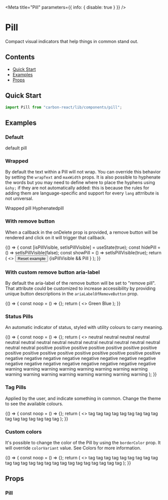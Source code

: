 
<Meta title="Pill" parameters={{ info: { disable: true } }} />

# Pill

Compact visual indicators that help things in common stand out.

## Contents

- [Quick Start](#quick-start)
- [Examples](#examples)
- [Props](#props)

## Quick Start

```javascript
import Pill from "carbon-react/lib/components/pill";
```

## Examples

### Default

<Canvas>
  <Story name="default">
    <Box mb={1}>
      <Pill>default pill</Pill>
    </Box>
  </Story>
</Canvas>

### Wrapped

By default the text within a Pill will not wrap. You can override this behavior by setting the `wrapText`
and `maxWidth` props. It is also possible to hyphenate the words but you may need to define where to place
the hyphens using `&shy;` if they are not automatically added: this is because the rules for adding them are
language-specific and support for every `lang` attrribute is not universal.

<Canvas>
  <Story name="wrapped">
    <Box mb={1}>
      <Pill maxWidth="44px" wrapText>
        Wrapped pill
      </Pill>
      <Pill ml={1} maxWidth="44px" wrapText>
        Hyphe&shy;nated&shy;pill
      </Pill>
    </Box>
  </Story>
</Canvas>

### With remove button

When a callback in the onDelete prop is provided, a remove button will be rendered
and click on it will trigger that callback.

<Canvas>
  <Story name="with remove button">
    {() => {
      const [isPillVisible, setIsPillVisible] = useState(true);
      const hidePill = () => setIsPillVisible(false);
      const showPill = () => setIsPillVisible(true);
      return (
        <>
          <Button onClick={showPill}>Reset example</Button>
          <Box m={1}>
          {isPillVisible &&
            <Pill onDelete={hidePill}>
              Pill
            </Pill>
          }
          </Box>
        </>
      );
    }}
  </Story>
</Canvas>

### With custom remove button aria-label

By default the aria-label of the remove button will be set to "remove pill".
That attribute could be customized to increase accessibility by providing unique button descriptions
in the `ariaLabelOfRemoveButton` prop.

<Canvas>
  <Story name="with custom remove button aria-label" parameters={{ chromatic: { disable: true } }}>
    {() => {
      const noop = () => {};
      return (
        <>
          <Pill onDelete={noop} ariaLabelOfRemoveButton="remove green">
            Green
          </Pill>
          <Pill onDelete={noop} ariaLabelOfRemoveButton="remove blue">
            Blue
          </Pill>
        </>
      );
    }}
  </Story>
</Canvas>

### Status Pills

An automatic indicator of status, styled with utility colours to carry meaning.

<Canvas>
  <Story name="status">
    {() => {
      const noop = () => {};
      return (
        <>
          <Box mb={1}>
            <Pill pillRole="status" size="S" mr={1}>
              neutral
            </Pill>
            <Pill pillRole="status" size="S" fill mr={1}>
              neutral
            </Pill>
            <Pill pillRole="status" size="S" onDelete={noop} mr={1}>
              neutral
            </Pill>
            <Pill pillRole="status" size="S" onDelete={noop} fill>
              neutral
            </Pill>
          </Box>
          <Box mb={1}>
            <Pill pillRole="status" mr={1}>
              neutral
            </Pill>
            <Pill pillRole="status" fill mr={1}>
              neutral
            </Pill>
            <Pill pillRole="status" onDelete={noop} mr={1}>
              neutral
            </Pill>
            <Pill pillRole="status" onDelete={noop} fill>
              neutral
            </Pill>
          </Box>
          <Box mb={1}>
            <Pill pillRole="status" size="L" mr={1}>
              neutral
            </Pill>
            <Pill pillRole="status" size="L" fill mr={1}>
              neutral
            </Pill>
            <Pill pillRole="status" size="L" onDelete={noop} mr={1}>
              neutral
            </Pill>
            <Pill pillRole="status" size="L" onDelete={noop} fill>
              neutral
            </Pill>
          </Box>
          <Box mb={1}>
            <Pill pillRole="status" size="XL" mr={1}>
              neutral
            </Pill>
            <Pill pillRole="status" size="XL" fill mr={1}>
              neutral
            </Pill>
            <Pill pillRole="status" size="XL" onDelete={noop} mr={1}>
              neutral
            </Pill>
            <Pill pillRole="status" size="XL" onDelete={noop} fill>
              neutral
            </Pill>
          </Box>
          <Box mb={1}>
            <Pill pillRole="status" colorVariant="positive" size="S" mr={1}>
              positive
            </Pill>
            <Pill
              pillRole="status"
              colorVariant="positive"
              size="S"
              fill
              mr={1}
            >
              positive
            </Pill>
            <Pill
              pillRole="status"
              colorVariant="positive"
              size="S"
              onDelete={noop}
              mr={1}
            >
              positive
            </Pill>
            <Pill
              pillRole="status"
              colorVariant="positive"
              size="S"
              onDelete={noop}
              fill
            >
              positive
            </Pill>
          </Box>
          <Box mb={1}>
            <Pill pillRole="status" colorVariant="positive" mr={1}>
              positive
            </Pill>
            <Pill pillRole="status" colorVariant="positive" fill mr={1}>
              positive
            </Pill>
            <Pill
              pillRole="status"
              colorVariant="positive"
              onDelete={noop}
              mr={1}
            >
              positive
            </Pill>
            <Pill
              pillRole="status"
              colorVariant="positive"
              onDelete={noop}
              fill
            >
              positive
            </Pill>
          </Box>
          <Box mb={1}>
            <Pill pillRole="status" colorVariant="positive" size="L" mr={1}>
              positive
            </Pill>
            <Pill
              pillRole="status"
              colorVariant="positive"
              size="L"
              fill
              mr={1}
            >
              positive
            </Pill>
            <Pill
              pillRole="status"
              colorVariant="positive"
              size="L"
              onDelete={noop}
              mr={1}
            >
              positive
            </Pill>
            <Pill
              pillRole="status"
              colorVariant="positive"
              size="L"
              onDelete={noop}
              fill
            >
              positive
            </Pill>
          </Box>
          <Box mb={1}>
            <Pill pillRole="status" colorVariant="positive" size="XL" mr={1}>
              positive
            </Pill>
            <Pill
              pillRole="status"
              colorVariant="positive"
              size="XL"
              fill
              mr={1}
            >
              positive
            </Pill>
            <Pill
              pillRole="status"
              colorVariant="positive"
              size="XL"
              onDelete={noop}
              mr={1}
            >
              positive
            </Pill>
            <Pill
              pillRole="status"
              colorVariant="positive"
              size="XL"
              onDelete={noop}
              fill
            >
              positive
            </Pill>
          </Box>
          <Box mb={1}>
            <Pill pillRole="status" colorVariant="negative" size="S" mr={1}>
              negative
            </Pill>
            <Pill
              pillRole="status"
              colorVariant="negative"
              size="S"
              fill
              mr={1}
            >
              negative
            </Pill>
            <Pill
              pillRole="status"
              colorVariant="negative"
              size="S"
              onDelete={noop}
              mr={1}
            >
              negative
            </Pill>
            <Pill
              pillRole="status"
              colorVariant="negative"
              size="S"
              onDelete={noop}
              fill
            >
              negative
            </Pill>
          </Box>
          <Box mb={1}>
            <Pill pillRole="status" colorVariant="negative" mr={1}>
              negative
            </Pill>
            <Pill pillRole="status" colorVariant="negative" fill mr={1}>
              negative
            </Pill>
            <Pill
              pillRole="status"
              colorVariant="negative"
              onDelete={noop}
              mr={1}
            >
              negative
            </Pill>
            <Pill
              pillRole="status"
              colorVariant="negative"
              onDelete={noop}
              fill
            >
              negative
            </Pill>
          </Box>
          <Box mb={1}>
            <Pill pillRole="status" colorVariant="negative" size="L" mr={1}>
              negative
            </Pill>
            <Pill
              pillRole="status"
              colorVariant="negative"
              size="L"
              fill
              mr={1}
            >
              negative
            </Pill>
            <Pill
              pillRole="status"
              colorVariant="negative"
              size="L"
              onDelete={noop}
              mr={1}
            >
              negative
            </Pill>
            <Pill
              pillRole="status"
              colorVariant="negative"
              size="L"
              onDelete={noop}
              fill
            >
              negative
            </Pill>
          </Box>
          <Box mb={1}>
            <Pill pillRole="status" colorVariant="negative" size="XL" mr={1}>
              negative
            </Pill>
            <Pill
              pillRole="status"
              colorVariant="negative"
              size="XL"
              fill
              mr={1}
            >
              negative
            </Pill>
            <Pill
              pillRole="status"
              colorVariant="negative"
              size="XL"
              onDelete={noop}
              mr={1}
            >
              negative
            </Pill>
            <Pill
              pillRole="status"
              colorVariant="negative"
              size="XL"
              onDelete={noop}
              fill
            >
              negative
            </Pill>
          </Box>
          <Box mb={1}>
            <Pill pillRole="status" colorVariant="warning" size="S" mr={1}>
              warning
            </Pill>
            <Pill pillRole="status" colorVariant="warning" size="S" fill mr={1}>
              warning
            </Pill>
            <Pill
              pillRole="status"
              colorVariant="warning"
              size="S"
              onDelete={noop}
              mr={1}
            >
              warning
            </Pill>
            <Pill
              pillRole="status"
              colorVariant="warning"
              size="S"
              onDelete={noop}
              fill
            >
              warning
            </Pill>
          </Box>
          <Box mb={1}>
            <Pill pillRole="status" colorVariant="warning" mr={1}>
              warning
            </Pill>
            <Pill pillRole="status" colorVariant="warning" fill mr={1}>
              warning
            </Pill>
            <Pill
              pillRole="status"
              colorVariant="warning"
              onDelete={noop}
              mr={1}
            >
              warning
            </Pill>
            <Pill pillRole="status" colorVariant="warning" onDelete={noop} fill>
              warning
            </Pill>
          </Box>
          <Box mb={1}>
            <Pill pillRole="status" colorVariant="warning" size="L" mr={1}>
              warning
            </Pill>
            <Pill pillRole="status" colorVariant="warning" size="L" fill mr={1}>
              warning
            </Pill>
            <Pill
              pillRole="status"
              colorVariant="warning"
              size="L"
              onDelete={noop}
              mr={1}
            >
              warning
            </Pill>
            <Pill
              pillRole="status"
              colorVariant="warning"
              size="L"
              onDelete={noop}
              fill
            >
              warning
            </Pill>
          </Box>
          <Box>
            <Pill pillRole="status" colorVariant="warning" size="XL" mr={1}>
              warning
            </Pill>
            <Pill
              pillRole="status"
              colorVariant="warning"
              size="XL"
              fill
              mr={1}
            >
              warning
            </Pill>
            <Pill
              pillRole="status"
              colorVariant="warning"
              size="XL"
              onDelete={noop}
              mr={1}
            >
              warning
            </Pill>
            <Pill
              pillRole="status"
              colorVariant="warning"
              size="XL"
              onDelete={noop}
              fill
            >
              warning
            </Pill>
          </Box>
        </>
      );
    }}
  </Story>
</Canvas>

### Tag Pills

Applied by the user, and indicate something in common. Change the theme to see the available colours.

<Canvas>
  <Story name="tag">
    {() => {
      const noop = () => {};
      return (
        <>
          <Box mb={1}>
            <Pill size="S" mr={1}>
              tag
            </Pill>
            <Pill size="S" fill mr={1}>
              tag
            </Pill>
            <Pill size="S" onDelete={noop} mr={1}>
              tag
            </Pill>
            <Pill size="S" onDelete={noop} fill>
              tag
            </Pill>
          </Box>
          <Box mb={1}>
            <Pill mr={1}>tag</Pill>
            <Pill fill mr={1}>
              tag
            </Pill>
            <Pill onDelete={noop} mr={1}>
              tag
            </Pill>
            <Pill onDelete={noop} fill>
              tag
            </Pill>
          </Box>
          <Box mb={1}>
            <Pill size="L" mr={1}>
              tag
            </Pill>
            <Pill size="L" fill mr={1}>
              tag
            </Pill>
            <Pill size="L" onDelete={noop} mr={1}>
              tag
            </Pill>
            <Pill size="L" onDelete={noop} fill>
              tag
            </Pill>
          </Box>
          <Box>
            <Pill size="XL" mr={1}>
              tag
            </Pill>
            <Pill size="XL" fill mr={1}>
              tag
            </Pill>
            <Pill size="XL" onDelete={noop} mr={1}>
              tag
            </Pill>
            <Pill size="XL" onDelete={noop} fill>
              tag
            </Pill>
          </Box>
        </>
      );
    }}
  </Story>
</Canvas>

### Custom colors

It's possible to change the color of the Pill by using the `borderColor` prop. It will override `colorVariant` value.
See <LinkTo kind="Documentation/Colors" name="page" story="page">Colors</LinkTo> for more information.

<Canvas>
  <Story name="custom colors" parameters={{ chromatic: { disable: true } }}>
    {() => {
      const noop = () => {};
      return (
        <>
          <Box mb={1}>
            <Pill borderColor="--colorsSemanticCaution500" mr={1}>
              tag
            </Pill>
            <Pill borderColor="--colorsSemanticCaution500" fill mr={1}>
              tag
            </Pill>
            <Pill
              borderColor="--colorsSemanticCaution500"
              onDelete={noop}
              mr={1}
            >
              tag
            </Pill>
            <Pill borderColor="--colorsSemanticCaution500" onDelete={noop} fill>
              tag
            </Pill>
          </Box>
          <Box mb={1}>
            <Pill borderColor="blackOpacity65" mr={1}>
              tag
            </Pill>
            <Pill borderColor="blackOpacity65" fill mr={1}>
              tag
            </Pill>
            <Pill borderColor="blackOpacity65" onDelete={noop} mr={1}>
              tag
            </Pill>
            <Pill borderColor="blackOpacity65" onDelete={noop} fill>
              tag
            </Pill>
          </Box>
          <Box mb={1}>
            <Pill borderColor="brilliantGreenShade20" mr={1}>
              tag
            </Pill>
            <Pill borderColor="brilliantGreenShade20" fill mr={1}>
              tag
            </Pill>
            <Pill borderColor="brilliantGreenShade20" onDelete={noop} mr={1}>
              tag
            </Pill>
            <Pill borderColor="brilliantGreenShade20" onDelete={noop} fill>
              tag
            </Pill>
          </Box>
          <Box mb={1}>
            <Pill borderColor="red" mr={1}>
              tag
            </Pill>
            <Pill borderColor="red" fill mr={1}>
              tag
            </Pill>
            <Pill borderColor="red" onDelete={noop} mr={1}>
              tag
            </Pill>
            <Pill borderColor="red" onDelete={noop} fill>
              tag
            </Pill>
          </Box>
          <Box mb={1}>
            <Pill borderColor="#123456" mr={1}>
              tag
            </Pill>
            <Pill borderColor="#123456" fill mr={1}>
              tag
            </Pill>
            <Pill borderColor="#123456" onDelete={noop} mr={1}>
              tag
            </Pill>
            <Pill borderColor="#123456" onDelete={noop} fill>
              tag
            </Pill>
          </Box>
          <Box>
            <Pill borderColor="rgb(0, 123, 10)" mr={1}>
              tag
            </Pill>
            <Pill borderColor="rgb(0, 123, 10)" fill mr={1}>
              tag
            </Pill>
            <Pill borderColor="rgb(0, 123, 10)" onDelete={noop} mr={1}>
              tag
            </Pill>
            <Pill borderColor="rgb(0, 123, 10)" onDelete={noop} fill>
              tag
            </Pill>
          </Box>
        </>
      );
    }}
  </Story>
</Canvas>

## Props

### Pill

<StyledSystemProps of={Pill} margin noHeader />
